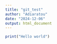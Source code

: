 ```yaml
---
title: "git_test"
author: "Adiaratou"
date: "2024-12-06"
output: html_document
---
```


```r
print("Hello world")
```


